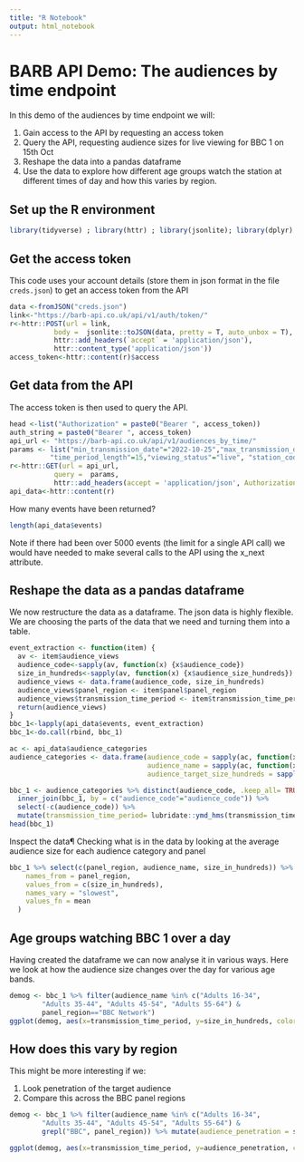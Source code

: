 ```yaml
---
title: "R Notebook"
output: html_notebook
---
```


# BARB API Demo: The audiences by time endpoint

In this demo of the audiences by time endpoint we will:

1. Gain access to the API by requesting an access token
2. Query the API, requesting audience sizes for live viewing for BBC 1 on 15th Oct
3. Reshape the data into a pandas dataframe
4. Use the data to explore how different age groups watch the station at different times of day and how this varies by region.

## Set up the R environment

```r
library(tidyverse) ; library(httr) ; library(jsonlite); library(dplyr)
```

## Get the access token

This code uses your account details (store them in json format in the file `creds.json`) to get an access token from the API

```r
data <-fromJSON("creds.json")
link<-"https://barb-api.co.uk/api/v1/auth/token/"
r<-httr::POST(url = link,
           body =  jsonlite::toJSON(data, pretty = T, auto_unbox = T),
           httr::add_headers(`accept` = 'application/json'), 
           httr::content_type('application/json'))
access_token<-httr::content(r)$access
```

## Get data from the API

The access token is then used to query the API.

```r
head <-list("Authorization" = paste0("Bearer ", access_token))
auth_string = paste0("Bearer ", access_token)
api_url <- "https://barb-api.co.uk/api/v1/audiences_by_time/"
params <- list("min_transmission_date"="2022-10-25","max_transmission_date"="2022-10-25",
          "time_period_length"=15,"viewing_status"="live", "station_code"=10)
r<-httr::GET(url = api_url,
           query =  params,
           httr::add_headers(accept = 'application/json', Authorization = auth_string))
api_data<-httr::content(r)
```

How many events have been returned?

```r
length(api_data$events)
```

Note if there had been over 5000 events (the limit for a single API call) we would have needed to make several calls to the API using the x_next attribute.

## Reshape the data as a pandas dataframe

We now restructure the data as a dataframe. The json data is highly flexible. We are choosing the parts of the data that we need and turning them into a table.


```r
event_extraction <- function(item) {
  av <- item$audience_views
  audience_code<-sapply(av, function(x) {x$audience_code})
  size_in_hundreds<-sapply(av, function(x) {x$audience_size_hundreds})
  audience_views <- data.frame(audience_code, size_in_hundreds)
  audience_views$panel_region <- item$panel$panel_region
  audience_views$transmission_time_period <- item$transmission_time_period_start$standard_datetime
  return(audience_views)
}
bbc_1<-lapply(api_data$events, event_extraction)
bbc_1<-do.call(rbind, bbc_1)

ac <- api_data$audience_categories
audience_categories <- data.frame(audience_code = sapply(ac, function(x) {x$audience_code}), 
                                  audience_name = sapply(ac, function(x) {x$audience_name}),
                                  audience_target_size_hundreds = sapply(ac, function(x) {x$audience_target_size_hundreds}))

bbc_1 <- audience_categories %>% distinct(audience_code, .keep_all= TRUE) %>% 
  inner_join(bbc_1, by = c("audience_code"="audience_code")) %>%
  select(-c(audience_code)) %>%
  mutate(transmission_time_period= lubridate::ymd_hms(transmission_time_period))
head(bbc_1)
```

Inspect the data¶
Checking what is in the data by looking at the average audience size for each audience category and panel

```r
bbc_1 %>% select(c(panel_region, audience_name, size_in_hundreds)) %>% pivot_wider(
    names_from = panel_region,
    values_from = c(size_in_hundreds),
    names_vary = "slowest",
    values_fn = mean
  )
```
## Age groups watching BBC 1 over a day

Having created the dataframe we can now analyse it in various ways. Here we look at how the audience size changes over the day for various age bands.

```r
demog <- bbc_1 %>% filter(audience_name %in% c("Adults 16-34", 
        "Adults 35-44", "Adults 45-54", "Adults 55-64") & 
        panel_region=="BBC Network")
ggplot(demog, aes(x=transmission_time_period, y=size_in_hundreds, color=audience_name)) + geom_line()
```

## How does this vary by region

This might be more interesting if we:

1. Look penetration of the target audience
2. Compare this across the BBC panel regions

```r
demog <- bbc_1 %>% filter(audience_name %in% c("Adults 16-34", 
        "Adults 35-44", "Adults 45-54", "Adults 55-64") & 
        grepl("BBC", panel_region)) %>% mutate(audience_penetration = size_in_hundreds/(10*audience_target_size_hundreds))

ggplot(demog, aes(x=transmission_time_period, y=audience_penetration, color=audience_name)) + geom_line() + facet_wrap(vars(panel_region))

```


